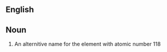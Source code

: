 ==English==


==Noun==
{{en|sg=[[eka]]-[[radon]]-}}

#{{element}}An alternitive name for the element with atomic number 118